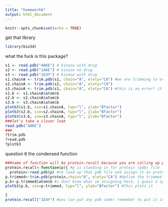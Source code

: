 ```yaml
---
title: "homework6"
output: html_document
---
```


```r
knitr::opts_chunk$set(echo = TRUE)
```
get that library 
```r
library(bio3d)
```
what the fuck is this package?
```r
s1 <- read.pdb("4AKE") # kinase with drug
s2 <- read.pdb("1AKE") # kinase no drug
s3 <- read.pdb("1E4Y") # kinase with drug
s1.chainA <- trim.pdb(s1, chain="A", elety="CA") #we are trimming to only look at chain A and ONLY the carbon atoms ("CA") we prevoiusly defined s1 as the pdb file 4AKE
s2.chainA <- trim.pdb(s2, chain="A", elety="CA")
s3.chainA <- trim.pdb(s1, chain="A", elety="CA") #this is an error! it should bc s3 not s1
s1.b <- s1.chainA$atom$b
s2.b <- s2.chainA$atom$b
s3.b <- s3.chainA$atom$b
plotb3(s1.b, sse=s1.chainA, typ="l", ylab="Bfactor")
plotb3(s2.b, sse=s2.chainA, typ="l", ylab="Bfactor")
plotb3(s3.b, sse=s3.chainA, typ="l", ylab="Bfactor")
###let's take a closer look
read.pdb("4AKE")
###
?trim.pdb
?read.pdb
?plotb3
```


question 6 the condensed function
```r
###name of function will be protein.recall because you are calling up proteins from pdb! 
protein.recall<-function(p){ #p is standing in for protein (pdb) file 
  protein<-read.pdb(p) #to load up that pdb file and assign it as protein
p.trimmed<-trim.pdb(protein,chain="A", elety="CA") #define the trimmed version as p.trimmed. We are doing this because there are specific pices of the protein that we want to look at
p.b<-p.trimmed$atom$b #i dont know what im assigning here, i guess a specific atom on the trimmed version
plotb3(p.b, sse=p.trimmed, typ="l", ylab="Bfactor") #this plots it

}
protein.recall("1E4Y") #you can put any pdb code! remember to put it in quotes! 
```

